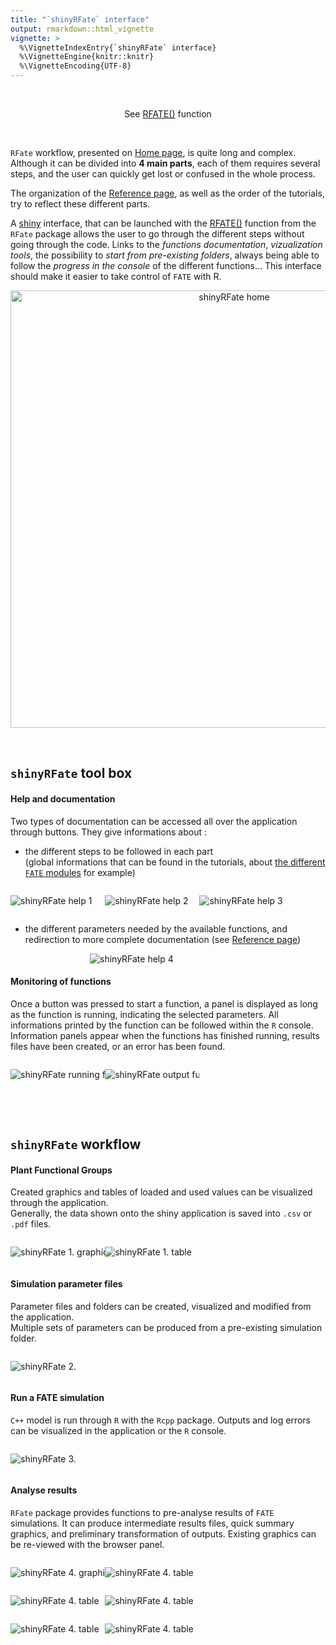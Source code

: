```yaml
---
title: "`shinyRFate` interface"
output: rmarkdown::html_vignette
vignette: >
  %\VignetteIndexEntry{`shinyRFate` interface}
  %\VignetteEngine{knitr::knitr}
  %\VignetteEncoding{UTF-8}
---
```


<link rel="stylesheet" href="https://cdnjs.cloudflare.com/ajax/libs/font-awesome/6.4.2/css/all.min.css">

<style>
.zoom p {
width:250px;
margin-left: auto;
margin-right: auto;
}
.zoom p:hover {
width:900px;
position: relative;
z-index: 10;
}
.column {
  float: left;
  width: 30%;
}
/* Clear floats after the columns */
.row:after {
  content: "";
  display: table;
  clear: both;
}
</style>


<br/>

<div style = "text-align:center;">See [RFATE()](../reference/RFATE.html) function</div>

<br/>


`RFate` workflow, presented on [Home page](../index.html), is quite long and complex. Although it can be divided into **4 main parts**, each of them requires several steps, and the user can quickly get lost or confused in the whole process.

The organization of the [Reference page](../reference/index.html), as well as the order of the tutorials, try to reflect these different parts.

A [shiny](https://shiny.rstudio.com/) interface, that can be launched with the [RFATE()](../reference/RFATE.html) function from the `RFate` package allows the user to go through the different steps without going through the code. Links to the *functions documentation*, *vizualization tools*, the possibility to *start from pre-existing folders*, always being able to follow the *progress in the console* of the different functions... This interface should make it easier to take control of `FATE` with R.

<div style="text-align:center;">
<img src="pictures/SHINY_RFate_1.png" alt="shinyRFate home" style="width:700px;"></img>
</div>


<br/>


## <i class="fa-solid fa-screwdriver-wrench"></i> `shinyRFate` tool box

#### <i class="fa-solid fa-circle-question"></i> Help and documentation

Two types of documentation can be accessed all over the application through <i class="fa-solid fa-circle-question"></i> buttons. They give informations about :

  - the different steps to be followed in each part  
  (global informations that can be found in the tutorials, about [the different `FATE` modules](fate_tutorial_3_MODULES.html) for example)

<div class="row">
  <div class="column">
  <div class="zoom">
  <p><img src="pictures/SHINY_RFate_2.png" alt="shinyRFate help 1"></img></p>
  </div>
  </div>
  <div class="column">
  <div class="zoom">
  <p><img src="pictures/SHINY_RFate_3.png" alt="shinyRFate help 2"></img></p>
  </div>
  </div>
  <div class="column">
  <div class="zoom">
  <p><img src="pictures/SHINY_RFate_10.png" alt="shinyRFate help 3"></img></p>
  </div>
  </div>
</div> 

  - the different parameters needed by the available functions, and redirection to more complete documentation (see [Reference page](../reference/index.html))

<div class="zoom">
<p><img src="pictures/SHINY_RFate_8.png" alt="shinyRFate help 4"></img></p>
</div>

#### <i class="fa-solid fa-hourglass-half"></i> Monitoring of functions

Once a button was pressed to start a function, a panel is displayed as long as the function is running, indicating the selected parameters. All informations printed by the function can be followed within the `R` console. Information panels appear when the functions has finished running, results files have been created, or an error has been found.

<div class="row">
  <div class="column">
  <div class="zoom">
  <p><img src="pictures/SHINY_RFate_4.png" alt="shinyRFate running function"></img></p>
  </div>
  </div>
  <div class="column">
  <div class="zoom">
  <p><img src="pictures/SHINY_RFate_6.png" alt="shinyRFate output function"></img></p>
  </div>
  </div>
</div> 

<br/><br/>


## <i class="fa-solid fa-shoe-prints"></i> `shinyRFate` workflow

#### <i class="fa-solid fa-object-group"></i> Plant Functional Groups

Created graphics and tables of loaded and used values can be visualized through the application.  
Generally, the data shown onto the shiny application is saved into `.csv` or `.pdf` files.

<div class="row">
  <div class="column">
  <div class="zoom">
  <p><img src="pictures/SHINY_RFate_5.png" alt="shinyRFate 1. graphic"></img></p>
  </div>
  </div>
  <div class="column">
  <div class="zoom">
  <p><img src="pictures/SHINY_RFate_7.png" alt="shinyRFate 1. table"></img></p>
  </div>
  </div>
</div> 

#### <i class="fa-solid fa-copy"></i> Simulation parameter files

Parameter files and folders can be created, visualized and modified from the application.  
Multiple sets of parameters can be produced from a pre-existing simulation folder.

<div class="row">
  <div class="column">
  <div class="zoom">
  <p><img src="pictures/SHINY_RFate_11.png" alt="shinyRFate 2."></img></p>
  </div>
  </div>
</div> 

#### <i class="fa-solid fa-gears"></i> Run a FATE simulation

`C++` model is run through `R` with the `Rcpp` package.
Outputs and log errors can be visualized in the application or the `R` console.

<div class="row">
  <div class="column">
  <div class="zoom">
  <p><img src="pictures/SHINY_RFate_12.png" alt="shinyRFate 3."></img></p>
  </div>
  </div>
</div> 

#### <i class="fa-solid fa-chart-column"></i> Analyse results

`RFate` package provides functions to pre-analyse results of `FATE` simulations. 
It can produce intermediate results files, quick summary graphics, and preliminary transformation of outputs. Existing graphics can be re-viewed with the browser panel.

<div class="row">
  <div class="column">
  <div class="zoom">
  <p><img src="pictures/SHINY_RFate_9.png" alt="shinyRFate 4. graphic"></img></p>
  </div>
  </div>
  <div class="column">
  <div class="zoom">
  <p><img src="pictures/SHINY_RFate_13.png" alt="shinyRFate 4. table"></img></p>
  </div>
  </div>
</div>
<div class="row">
  <div class="column">
  <div class="zoom">
  <p><img src="pictures/SHINY_RFate_16.png" alt="shinyRFate 4. table"></img></p>
  </div>
  </div>
  <div class="column">
  <div class="zoom">
  <p><img src="pictures/SHINY_RFate_17.png" alt="shinyRFate 4. table"></img></p>
  </div>
  </div>
</div> 

<div class="row">
  <div class="column">
  <div class="zoom">
  <p><img src="pictures/SHINY_RFate_14.png" alt="shinyRFate 4. table"></img></p>
  </div>
  </div>
  <div class="column">
  <div class="zoom">
  <p><img src="pictures/SHINY_RFate_15.png" alt="shinyRFate 4. table"></img></p>
  </div>
  </div>
</div>
